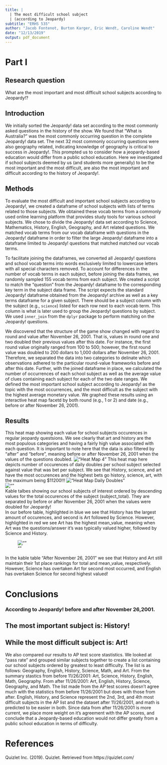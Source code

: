 ```yaml
---
title: | 
  | The most difficult school subject
  | (according to Jeopardy)
subtitle: "ERHS 535"
author: "Jacob Fontenot, Burton Karger, Eric Wendt, Caroline Wendt"
date: "12/13/2019"
output: pdf_document
---
```

# Part I

## Research question 

What are the most important and most difficult school subjects according to Jeopardy!?

## Introduction

We initially sorted the Jeopardy! data set according to the most commonly asked questions in the history of the show. We found that "What is Australia?" was the most commonly occurring question in the complete Jeopardy! data set. The next 32 most commonly occurring questions were also geography related, indicating knowledge of geography is critical to success in Jeopardy!. This prompted us to consider how a jeopardy-based education would differ from a public school education. Here we investigated if school subjects deemed by us (and students more generally) to be the most important and the most difficult, are also the most important and difficult according to the history of Jeopardy!.

## Methods

To evaluate the most difficult and important school subjects according to Jeopardy!, we created a dataframe of school subjects with lists of terms related to those subjects. We obtained these vocab terms from a commonly used online learning platform that provides study tools for various school subjects. We chose to divide the Jeopardy! data set according to Science, Mathematics, History, English, Geography, and Art related questions. We matched vocab terms from our vocab dataframe with questions in the Jeopardy! dataframe in order to filter the large Jeopardy! dataframe into a dataframe limited to Jeopardy! questions that matched matched our vocab terms.

To facilitate joining the dataframes, we converted all Jeopardy! questions and school vocab terms into words exclusively limited to lowercase letters with all special characters removed. To account for differences in the number of vocab terms in each subject, before joining the data frames, we randomly sampled 155 vocab terms from each subject. We created a script to match the "question" from the Jeopardy! dataframe to the corresponding key term in the subject data frame. The script expects the standard Jeopardy! dataframe obtained from the Jeopardy! archive as well as a key terms dataframe for a given subject. There should be a subject column with the subject (e.g., `science`) listed for each row next to each vocab term. This column is what is later used to group the Jeopardy! questions by subject. We used `inner_join` from the `dplyr` package to perform matching on the Jeopardy! questions.

We discovered that the structure of the game show changed with regard to round and value after November 26, 2001. That is, values in round one and two doubled their previous values after this date. For instance, the first round value originally ranged from 100 to 500; however, the first round value was doubled to 200 dollars to 1,000 dollars after November 26, 2001. Therefore, we separated the data into two categories to delinate which observations adhered to the particular round-value frameworks before and after this date. Further, with the joined dataframe in place, we calculated the number of occurrences of each school subject as well as the average value of clues containing each subject for each of the two date ranges. We defined the most important school subject according to Jeopardy! as the topic with the most occurrences, and the most difficult as the subject with the highest average monetary value. We graphed these results using an interactive heat map facetd by both round (e.g., 1 or 2) and date (e.g., before or after November 26, 2001).
  
## Results  

This heat map showing each value for school subjects occurences in regular jeopardy questsions. We see clearly that art and history are the most populous categories and having a fairly high value associated with each question. It is important to note here that the data is also filtered by "after" and "before", meaning before or after November 26, 2001 when the values of the questions doubled.
!["Heat Map 4"](../../jbec_jeop/graphs/hmap_4.png)
\newpage
This heat map here depicts number of occurences of daily doubles per school subject selected against value that was bet per subject. We see that History, science, and art have the most occurences and the highest bets go history, science, art, with the maximum being $11200!!!
!["Heat Map Daily Doubles"](../../jbec_jeop/graphs/hmap_dd.png)  
\newpage
![""](../../jbec_jeop/graphs/before_november_20_2001.png)  
Kable talbes showing our school subjects of interest ordered by descending values for the total occurences of the subject (subject_total). They are separated by before or after November 26, 2001 when the values were doubled for Jeopardy!  
In our before table, highlighted in blue we see that History has the largest amount of occurences, and second is Art followed by Science. However, highlighted in red we see Art has the highest mean_value, meaning when Art was the questions/answer it's was typically valued higher, followed by Science and History.  

\newpage 
![""](../../jbec_jeop/graphs/after_november_20_2001.png)  

In the kable table "After November 26, 2001" we see that History and Art still maintain their 1st place rankings for total and mean_value, respectively. However, Science has overtaken Art for second most occurred, and English has overtaken Science for second highest valued!

\newpage

# Conclusions

### According to Jeopardy! before and after November 26,2001.  
## The most important subject is: History!  
## While the most difficult subject is: Art!

We also compared our results to AP test score stastistics. We looked at "pass rate" and grouped similar subjects together to create a list containing our school subjects ordered by greatest to least difficulty. The list is as follows: Geography, English, History, Science, Math, and Art. From the summary stastics from before 11/26/2001: Art, Science, History, English, Math, Geography. From after 11/26/2001: Art, English, History, Science, Geography, and Math. The list made from the AP test scores doesn't agree much with the statistics from before 11/26/2001 but does with those from after. English, History, and Science represent the 2nd, 3rd, and 4th most difficult subjects in the AP list and the dataset after 11/26/2001, and math is predicted to be easier in both. Since data from after 11/26/2001 is more current, we place more weight on it's agreement with the AP scores, and conclude that a Jeopardy-based education would not differ greatly from a public school education in terms of difficulty. 


# References

Quizlet Inc. (2019). Quizlet. Retrieved from https://quizlet.com/

